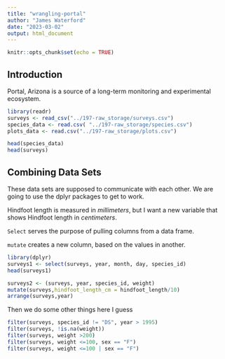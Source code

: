 ```yaml
---
title: "wrangling-portal"
author: "James Waterford"
date: "2023-03-02"
output: html_document
---
```


```r
knitr::opts_chunk$set(echo = TRUE)
```

## Introduction

Portal, Arizona is a source of a long-term monitoring and experimental ecosystem.



```r
library(readr)
surveys <- read_csv("../197-raw_storage/surveys.csv")
species_data <- read.csv( "../197-raw_storage/species.csv")
plots_data <- read.csv("../197-raw_storage/plots.csv")

head(species_data)
head(surveys)

```

## Combining Data Sets

These data sets are supposed to communicate with each other.
We are going to use the dplyr packages to get to work.

Hindfoot length is measured in *millimeters*, but I want a new variable that shows Hindfoot length in *centimeters*.

`Select` serves the purpose of pulling columns from a data frame.

`mutate` creates a new column, based on the values in another. 
```r
library(dplyr)
surveys1 <- select(surveys, year, month, day, species_id)
head(surveys1)

surveys2 <- (surveys, year, species_id, weight)
mutate(surveys,hindfoot_length_cm = hindfoot_length/10)
arrange(surveys,year)
```

Then we do some other things here I guess

```r
filter(surveys, species_id != "DS", year > 1995)
filter(surveys, !is.na(weight))
filter(surveys, weight >200)
filter(surveys, weight <=100, sex == "F")
filter(surveys, weight <=100 | sex == "F")

```

```r

```

